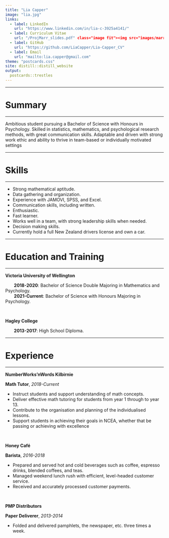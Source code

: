 ```yaml
---
title: "Lia Capper"
image: "lia.jpg"
links:
  - label: LinkedIn
    url: "https://www.linkedin.com/in/lia-c-3925a4141/"
  - label: Curriculum Vitae
    url: "/ProjMarr_slides.pdf" class="image fit"><img src="images/marr_pic.jpg" alt=""></a
  - label: GitHub
    url: "https://github.com/LiaCapper/Lia-Capper_CV"
  - label: Email
    url: "mailto:lia.capper@gmail.com"
theme: "postcards.css"
site: distill::distill_website
output:
  postcards::trestles
---
```

 
---

# Summary

---

Ambitious student pursuing a Bachelor of Science with Honours in Psychology. Skilled in statistics, mathematics, and psychological research methods, with great communication skills. Adaptable and driven with strong work ethic and ability to thrive in team-based or individually motivated settings


---

# Skills

---

* Strong mathematical aptitude.
* Data gathering and organization.
* Experience with JAMOVI, SPSS, and Excel.
* Communication skills, including written.
* Enthusiastic.
* Fast learner.
* Works well in a team, with strong leadership skills when needed.
* Decision making skills.
* Currently hold a full New Zealand drivers license and own a car.

---

# Education and Training

---

**Victoria University of Wellington**

|        **2018-2020**: Bachelor of Science Double Majoring in Mathematics and Psychology.


|        **2021-Current**: Bachelor of Science with Honours Majoring in Psychology.




\

**Hagley College**

|        **2013-2017**: High School Diploma.

---

# Experience

---

**NumberWorks’nWords Kilbirnie**


**Math Tutor**, *2018-Current *

* Instruct students and support understanding of math concepts.
* Deliver effective math tutoring for students from year 1 through to year 13.
* Contribute to the organisation and planning of the individualised lessons.
* Support students in achieving their goals in NCEA, whether that be passing or achieving with excellence

\

**Honey Café**

**Barista**, *2016-2018*

* Prepared and served hot and cold beverages such as coffee, espresso drinks, blended coffees, and teas.
* Managed weekend lunch rush with efficient, level-headed customer service.
* Received and accurately processed customer payments.

\

**PMP Distributors**

**Paper Deliverer**, *2013-2014*

* Folded and delivered pamphlets, the newspaper, etc. three times a week.